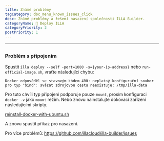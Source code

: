 ```yaml
---
title: Známé problémy
tagCategory: doc_menu_known_issues_click
desc: Známé problémy a řešení nasazení společnosti ILLA Builder.
categoryName: 👷 Deploy ILLA
categoryPriority: 2
postPriority: 1
---
```


* * *

## <Heading hidden>Známé problémy</Heading>

### Problém s připojením

Spustit `illa deploy --self -port=1000 -s={your-ip-address}` nebo `run-official-image.sh`, vraťte následující chybu:

`Docker odpověděl se stavovým kódem 400: neplatný konfigurační soubor pro typ "bind": svázat zdrojovou cestu neexistuje: /tmp/illa-data`

Pro tuto chvíli typ připojení podporuje pouze `mount`, prosím konfiguraci `docker -v` jako `mount` režim. Nebo znovu nainstalujte dokovací zařízení následujícími skripty.

[reinstall-docker-with-ubuntu.sh](https://github.com/illacloud/deploy-illa-manually/blob/main/utils/reinstall-docker-with-ubuntu.sh)

A znovu spustit příkaz pro nasazení.

Pro více problémů: https://github.com/illacloud/illa-builder/issues
